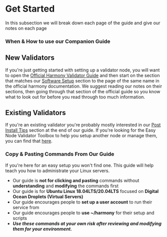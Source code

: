 
# Get Started
In this subsection we will break down each page of the guide and give our notes on each page
### When & How to use our Companion Guide
## New Validators
If you're just getting started with setting up a validator node, you will want to open the [Official Harmony Validator Guide](https://docs.harmony.one/home/network/validators) and then start on the section that matches our [Software Setup](/official/setup) section to the page of the same name in the official harmony documentation.
<Callout emoji="ℹ️">
We suggest reading our notes on their sections, then going through that section of the official guide so you know what to look out for before you read through too much information.
</Callout>
## Existing Validators
If you're an existing validator you're probably mostly interested in our [Post Install Tips](/post) section at the end of our guide. If you're looking for the Easy Node Validator Toolbox to help you setup another node or manage them, you can find that [here](https://validator-toolbox-guide.easynode.one).
### Copy & Pasting Commands From Our Guide
If you're here for an easy setup you won't find one. This guide will help teach you how to administrate your Linux servers.    
- Our guide is **not for clicking and pasting** commands without **understanding** and **modifying** the commands first
- Our guide is for **Ubuntu Linux 18.04LTS/20.04LTS** focused on **Digital Ocean Droplets \(Virtual Servers\)**
- Our guide encourages people to **set up a user account** to run their service from
- Our guide encourages people to **use ~/harmony** for their setup and scripts
- _**Use these commands at your own risk after reviewing and modifying them for your environment.**_
